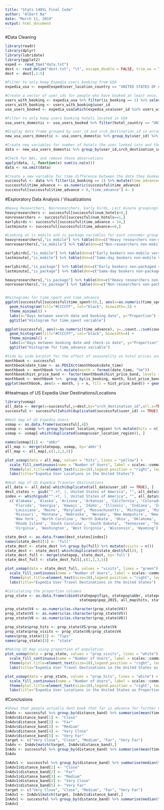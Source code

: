 ---
title: "Stats 140SL Final Code"
author: "Albert Na"
date: "March 11, 2019"
output: html_document
---
#Data Cleaning
```{r}
library(readr)
library(dplyr)
library(lubridate)
library(ggplot2)
exped <- read_tsv("data.txt")
dest <- read_delim("dest.txt", "\t", escape_double = FALSE, trim_ws = TRUE)
dest <- dest[,1:5]

#Filter to only keep Expedia users booking from USA
expedia_usa <- exped[exped$user_location_country == "UNITED STATES OF AMERICA",]

#Create a vector of user_ids for people who have booked at least once, then pull only the rows of those particular users
users_with_booking <- expedia_usa %>% filter(is_booking == 1) %>% select(user_id) %>% unique()
users_with_booking <- users_with_booking$user_id
usa_users_booked <- expedia_usa[which(expedia_usa$user_id %in% users_with_booking),]

#Filter to only keep users booking hotels located in USA
usa_users_domestic <- usa_users_booked %>% filter(hotel_country == "UNITED STATES OF AMERICA")

#Display data frame grouped by user_id and srch_destination_id in arranged order
new_usa_users_domestic <- usa_users_domestic %>% group_by(user_id) %>% group_by(srch_destination_id) %>% arrange(user_id, srch_destination_id, date_time)

#Create new variables for number of hotels the user looked into and the time spent from the first time they thought about booking to the date they actually booked the hotel
data <- new_usa_users_domestic %>% group_by(user_id,srch_destination_id) %>% mutate(num_hotels=n(),time_spent=difftime(last(date_time), first(date_time),unit="days")) %>% filter(row_number() == n())

#Check for NAs, and remove those observations
apply(data, 2, function(x) sum(is.na(x)))
data <- na.omit(data)

#Create a new variable for time difference between the date they booked and the check in date of their hotel booking
successful <- data %>% filter(is_booking == 1) %>% mutate(time_advance=difftime(as.POSIXct(srch_ci), date_time,units="days"))
successful$time_advance <- as.numeric(successful$time_advance)
successful[successful$time_advance < 0,"time_advance"] <- 0

```

#Exploratory Data Analysis / Visualizations
```{r}
#Heavy Researchers, Nonresearchers, Early birds, Last minute groupings
heavyresearchers <- successful[successful$num_hotels>8,]
nonresearchers <- successful[successful$num_hotels==1,]
earlybirds <- successful[successful$time_advance > 14,]
lastminute <- successful[successful$time_advance==0,]

#Looking at is_mobile and is_package variables for each consumer group
heavyresearchers[,"is_mobile"] %>% table(dnn=c("Heavy researchers non-mobile versus mobile bookings")) %>% prop.table 
nonresearchers[,"is_mobile"] %>% table(dnn=c("Non-researchers non-mobile versus mobile bookings")) %>% prop.table

earlybirds[,"is_mobile"] %>% table(dnn=c("Early bookers non-mobile versus mobile bookings")) %>% prop.table
lastminute[,"is_mobile"] %>% table(dnn=c("Same-day bookers non-mobile versus mobile bookings")) %>% prop.table

earlybirds[,"is_package"] %>% table(dnn=c("Early bookers non-packaged versus packaged bookings")) %>% prop.table
lastminute[,"is_package"] %>% table(dnn=c("Same-day bookers non-packaged versus packaged bookings")) %>% prop.table

heavyresearchers[,"is_package"] %>% table(dnn=c("Heavy researchers non-packaged versus packaged bookings")) %>% prop.table 
nonresearchers[,"is_package"] %>% table(dnn=c("Non-researchers non-packaged versus packaged bookings")) %>% prop.table


#Histograms for time_spent and time_advance
ggplot(successful[successful$time_spent<10,], aes(x=as.numeric(time_spent), y=..count../sum(count))) +
  geom_histogram(fill="#CCCCFF", col="black", binwidth=.5) +
  theme_minimal() +
  labs(x="Days between search date and booking date", y="Proportion") +
  ggtitle("Histogram for time_spent variable")

ggplot(successful, aes(x=as.numeric(time_advance), y=..count../sum(count))) +
  geom_histogram(fill="#CCCCFF", col="black", binwidth=4) +
  theme_minimal() +
  labs(x="Days between booking date and check-in date", y="Proportion") +
  ggtitle("Histogram for time_advance variable")

#Side by side barplot for the affect of seasonality on hotel prices and number of bookings
monthbook <- successful
monthbook$date_time <- as.POSIXct(monthbook$date_time)
monthbook <- monthbook %>% mutate(month = format(date_time, "%m"))
monthbook$hist_price_band <- factor(monthbook$hist_price_band, levels = c("VL", "L", "M", "H", "VH"))
monthbook <- monthbook %>%  group_by(is_booking, month, hist_price_band) %>% summarise(n = n())
ggplot(monthbook, aes(x = month, y = n, fill = hist_price_band)) + geom_bar(stat='identity', position='dodge') + ggtitle("Affect of Seasonality on Hotel Prices and Bookings for USA ") + theme(plot.title = element_text(hjust = 0.5))
```

#Heatmaps of US Expedia User Destinations/Locations
```{r}
library(usmap)
all_data <- merge(x=successful,y=dest,by="srch_destination_id",all.x=TRUE)
successful <- successful[which(duplicated(successful$user_id) == TRUE), ]

#Heat map of US Expedia Users
usmap <- as.data.frame(successful[,4])
usmap <- usmap %>% group_by(user_location_region) %>% mutate(hits = n())
usmap <- usmap[-which(duplicated(usmap$user_location_region)), ]

names(usmap)[1] <- "abbr"
all_map <- merge(statepop, usmap, by='abbr')
all_map <- all_map[,c(1,2,3,5)]

plot_usmap(data = all_map, values = "hits", lines = "yellow") + 
  scale_fill_continuous(name = "Number of Users", label = scales::comma) + 
  theme(plot.title=element_text(size=18),legend.position = "right", legend.text=element_text(size=10)) + 
  labs(title="Expedia User Locations in the United States")

#Heat map of US Expedia Traveler Destinations
all_data <- all_data[-which(duplicated(all_data$user_id) == TRUE), ]
dest_states <- gsub("^.+?, |, United States of America", "", all_data$srch_destination_name)
index <- which(gsub("^.+?, |, United States of America", "", all_data$srch_destination_name) %in% 
  c('Alabama', 'Alaska', 'Arizona', 'Arkansas', 'California', 'Colorado', 'Connecticut', 'Delaware', 
    'Florida', 'Georgia', 'Hawaii', 'Idaho', 'Illinois', 'Indiana', 'Iowa', 'Kansas', 'Kentucky', 
    'Louisiana', 'Maine', 'Maryland', 'Massachusetts', 'Michigan', 'Minnesota', 'Mississippi', 
    'Missouri', 'Montana', 'Nebraska', 'Nevada', 'New Hampshire', 'New Jersey', 'New Mexico', 
    'New York', 'North Carolina', 'North Dakota', 'Ohio', 'Oklahoma', 'Oregon', 'Pennsylvania', 
    'Rhode Island', 'South Carolina', 'South Dakota', 'Tennessee', 'Texas', 'Utah', 'Vermont', 
    'Virginia', 'Washington', 'West Virginia', 'Wisconsin', 'Wyoming') == TRUE)

state_dest <- as.data.frame(dest_states[index])
names(state_dest)[1] <- "full"
state_dest <- state_dest %>% group_by(full) %>% mutate(visits = n())
state_dest <- state_dest[-which(duplicated(state_dest$full)), ]
state_dest_full <- merge(statepop, state_dest, by='full')
state_dest_full <- state_dest_full[,c(1,2,3,5)]

plot_usmap(data = state_dest_full, values = "visits", lines = "green") + 
  scale_fill_continuous(name = "Number of Users", label = scales::comma) + 
  theme(plot.title=element_text(size=18),legend.position = "right", legend.text=element_text(size=10)) + 
  labs(title="Expedia User Travel Destinations in the United States")

#Calculating the proportion columns
prop_state <- as.data.frame(cbind(statepop$fips, statepop$abbr, statepop$full, 
                                  statepop$pop_2015, all_map$hits, state_dest_full$visits))

prop_state$V4 <- as.numeric(as.character(prop_state$V4))
prop_state$V5 <- as.numeric(as.character(prop_state$V5))
prop_state$V6 <- as.numeric(as.character(prop_state$V6))

prop_state$prop_hits <- prop_state$V5/prop_state$V4
prop_state$prop_visits <- prop_state$V6/prop_state$V4
names(prop_state)[1] <- "fips"
names(prop_state)[3] <- "state"

#Making US map using proportion of population
plot_usmap(data = prop_state, values = "prop_visits", lines = "white") + 
  scale_fill_continuous(name = "Number of Users", label = scales::comma) + 
  theme(plot.title=element_text(size=18),legend.position = "right", legend.text=element_text(size=10)) + 
  labs(title="Expedia User Travel Destinations in the United States as Proportions of Population")

plot_usmap(data = prop_state, values = "prop_hits", lines = "white") + 
  scale_fill_continuous(name = "Number of Users", label = scales::comma) + 
  theme(plot.title=element_text(size=18),legend.position = "right", legend.text=element_text(size=10)) + 
  labs(title="Expedia User Locations in the United States as Proportions of Population")

```

#Conclusions
```{r}
#Shows that people actually dont book that far in advance for further destinations
InAdv <- successful %>% group_by(distance_band) %>% summarise(mean(time_advance))
InAdv$distance_band[1] <- "Close"
InAdv$distance_band[2] <- "Far"
InAdv$distance_band[3] <- "Medium"
InAdv$distance_band[4] <- "Very Close"
InAdv$distance_band[5] <- "Very Far"
target <- c("Very Close", "Close", "Medium", "Far", "Very Far")
InAdv <- InAdv[match(target, InAdv$distance_band),]
InAdv <- successful %>% group_by(distance_band) %>% summarise(mean(time_advance))
InAdv

InAdv1 <- successful %>% group_by(distance_band) %>% summarise(median(time_advance))
InAdv1$distance_band[1] <- "Close"
InAdv1$distance_band[2] <- "Far"
InAdv1$distance_band[3] <- "Medium"
InAdv1$distance_band[4] <- "Very Close"
InAdv1$distance_band[5] <- "Very Far"
target <- c("Very Close", "Close", "Medium", "Far", "Very Far")
InAdv1 <- InAdv1[match(target, InAdv1$distance_band),]
InAdv1 <- successful %>% group_by(distance_band) %>% summarise(median(time_advance))
InAdv1
```

